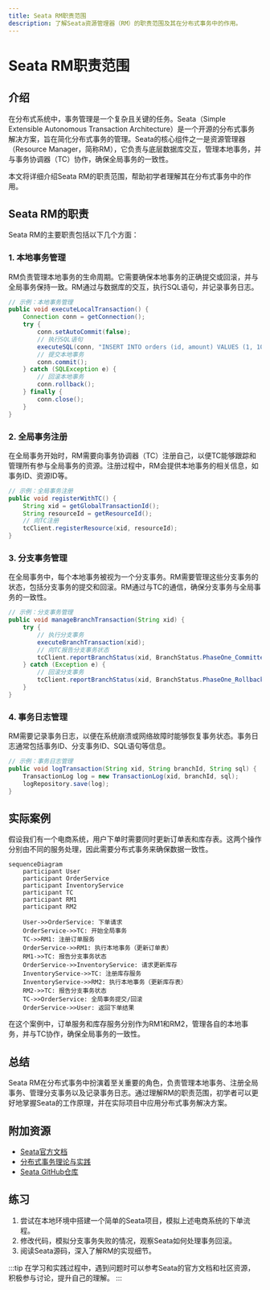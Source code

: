 ```yaml
---
title: Seata RM职责范围
description: 了解Seata资源管理器（RM）的职责范围及其在分布式事务中的作用。
---
```


# Seata RM职责范围

## 介绍

在分布式系统中，事务管理是一个复杂且关键的任务。Seata（Simple Extensible Autonomous Transaction Architecture）是一个开源的分布式事务解决方案，旨在简化分布式事务的管理。Seata的核心组件之一是资源管理器（Resource Manager，简称RM），它负责与底层数据库交互，管理本地事务，并与事务协调器（TC）协作，确保全局事务的一致性。

本文将详细介绍Seata RM的职责范围，帮助初学者理解其在分布式事务中的作用。

## Seata RM的职责

Seata RM的主要职责包括以下几个方面：

### 1. 本地事务管理

RM负责管理本地事务的生命周期。它需要确保本地事务的正确提交或回滚，并与全局事务保持一致。RM通过与数据库的交互，执行SQL语句，并记录事务日志。

```java
// 示例：本地事务管理
public void executeLocalTransaction() {
    Connection conn = getConnection();
    try {
        conn.setAutoCommit(false);
        // 执行SQL语句
        executeSQL(conn, "INSERT INTO orders (id, amount) VALUES (1, 100)");
        // 提交本地事务
        conn.commit();
    } catch (SQLException e) {
        // 回滚本地事务
        conn.rollback();
    } finally {
        conn.close();
    }
}
```

### 2. 全局事务注册

在全局事务开始时，RM需要向事务协调器（TC）注册自己，以便TC能够跟踪和管理所有参与全局事务的资源。注册过程中，RM会提供本地事务的相关信息，如事务ID、资源ID等。

```java
// 示例：全局事务注册
public void registerWithTC() {
    String xid = getGlobalTransactionId();
    String resourceId = getResourceId();
    // 向TC注册
    tcClient.registerResource(xid, resourceId);
}
```

### 3. 分支事务管理

在全局事务中，每个本地事务被视为一个分支事务。RM需要管理这些分支事务的状态，包括分支事务的提交和回滚。RM通过与TC的通信，确保分支事务与全局事务的一致性。

```java
// 示例：分支事务管理
public void manageBranchTransaction(String xid) {
    try {
        // 执行分支事务
        executeBranchTransaction(xid);
        // 向TC报告分支事务状态
        tcClient.reportBranchStatus(xid, BranchStatus.PhaseOne_Committed);
    } catch (Exception e) {
        // 回滚分支事务
        tcClient.reportBranchStatus(xid, BranchStatus.PhaseOne_Rollbacked);
    }
}
```

### 4. 事务日志管理

RM需要记录事务日志，以便在系统崩溃或网络故障时能够恢复事务状态。事务日志通常包括事务ID、分支事务ID、SQL语句等信息。

```java
// 示例：事务日志管理
public void logTransaction(String xid, String branchId, String sql) {
    TransactionLog log = new TransactionLog(xid, branchId, sql);
    logRepository.save(log);
}
```

## 实际案例

假设我们有一个电商系统，用户下单时需要同时更新订单表和库存表。这两个操作分别由不同的服务处理，因此需要分布式事务来确保数据一致性。

```mermaid
sequenceDiagram
    participant User
    participant OrderService
    participant InventoryService
    participant TC
    participant RM1
    participant RM2

    User->>OrderService: 下单请求
    OrderService->>TC: 开始全局事务
    TC->>RM1: 注册订单服务
    OrderService->>RM1: 执行本地事务（更新订单表）
    RM1->>TC: 报告分支事务状态
    OrderService->>InventoryService: 请求更新库存
    InventoryService->>TC: 注册库存服务
    InventoryService->>RM2: 执行本地事务（更新库存表）
    RM2->>TC: 报告分支事务状态
    TC->>OrderService: 全局事务提交/回滚
    OrderService->>User: 返回下单结果
```

在这个案例中，订单服务和库存服务分别作为RM1和RM2，管理各自的本地事务，并与TC协作，确保全局事务的一致性。

## 总结

Seata RM在分布式事务中扮演着至关重要的角色，负责管理本地事务、注册全局事务、管理分支事务以及记录事务日志。通过理解RM的职责范围，初学者可以更好地掌握Seata的工作原理，并在实际项目中应用分布式事务解决方案。

## 附加资源

- [Seata官方文档](https://seata.io/zh-cn/docs/overview/what-is-seata.html)
- [分布式事务理论与实践](https://www.oreilly.com/library/view/distributed-systems-principles/9781492043015/)
- [Seata GitHub仓库](https://github.com/seata/seata)

## 练习

1. 尝试在本地环境中搭建一个简单的Seata项目，模拟上述电商系统的下单流程。
2. 修改代码，模拟分支事务失败的情况，观察Seata如何处理事务回滚。
3. 阅读Seata源码，深入了解RM的实现细节。

:::tip
在学习和实践过程中，遇到问题时可以参考Seata的官方文档和社区资源，积极参与讨论，提升自己的理解。
:::